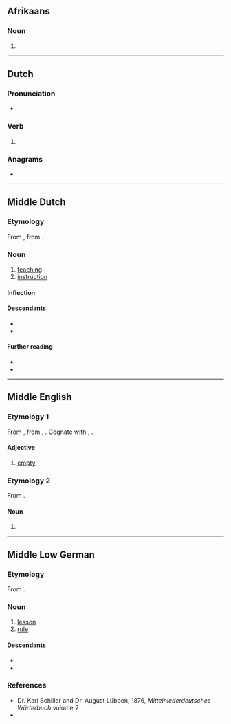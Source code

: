 {{also|lére|lerë}}

==Afrikaans==

===Noun===
{{head|af|noun plural form}}

# {{plural of|af|leer}}

----

==Dutch==

===Pronunciation===
* {{rhymes|nl|eːrə}}

===Verb===
{{head|nl|verb form}}

# {{nl-verb form of|n=sg|t=pres|m=subj|leren}}

===Anagrams===
* {{l|nl|leer}}

----

==Middle Dutch==

===Etymology===
From {{inh|dum|odt|lēra}}, from {{inh|dum|gem-pro|*laizō}}.

===Noun===
{{dum-noun|head=lêre|f}}

# [[teaching]]
# [[instruction]]

====Inflection====
{{rfinfl|dum|noun}}

====Descendants====
* {{desc|nl|leer}}
* {{desc|li|lieër}}

====Further reading====
* {{R:VMNW|ID52842|I}}
* {{R:MNW|25768|I}}

----

==Middle English==

===Etymology 1===
From {{inh|enm|ang|*lǣre}}, from {{inh|enm|gem-pro|*lēziz}}, {{m|gem-pro|*lēzijaz}}. Cognate with {{cog|nl|laar}}, {{cog|de|leer}}.

====Adjective====
{{enm-adj}}

# [[empty]]

===Etymology 2===
From {{inh|enm|ang|lār}}.

====Noun====
{{head|enm|noun}}

# {{alt form|enm|lore}}

----

==Middle Low German==

===Etymology===
From {{inh|gml|osx|lêra}}.

===Noun===
{{head|gml|noun|g=f|head=lēre}}

# [[lesson]]
# [[rule]]

====Descendants====
* {{desc|da|lære|bor=1}}
* {{desc|sv|lära|bor=1}}

===References===
* Dr. Karl Schiller and Dr. August Lübben, 1876, ''Mittelniederdeutsches Wörterbuch'' volume 2
* {{R:gml:Köbler|lēre (1)}}